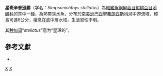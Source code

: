 {{Speciesbox 
| taxon = Simpsonichthys stellatus
| status = NE
| status_system = IUCN3.1
| authority = [[Costa|Costa]] & [[Brasil|Brasil]], 1994
| synonyms = *''Cynolebias stellatus'' <small>Costa & Brasil, 1994</small>
}}
'''星斑辛普遜鱂'''（学名：''Simpsonichthys stellatus''）為[[輻鰭魚綱|輻鰭魚綱]][[鯉齒目|鯉齒目]][[鰕鱂亞目|鰕鱂亞目]][[溪鱂科|溪鱂科]]的其中一[[種|種]]，為熱帶淡水魚，分布於[[南美洲|南美洲]][[巴西|巴西]][[聖弗朗西斯科河|聖弗朗西斯科河]]中游流域，體長可達6公分，棲息在底中層水域，生活習性不明。

其[[种加词|种加词]]“''stellatus''”意为“星斑的”。

== 參考文獻 ==
*{{FishBase_species|genus=Simpsonichthys|species=stellatus|year=2014|month=9}}

{{Taxonbar|from=Q5832592}}

[[Category:辛普遜鱂屬|X]]
[[Category:1994年描述的鱼类|X]]